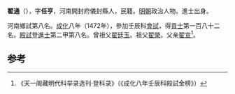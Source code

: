 {{Otheruses|翟通|other=名为翟通的其他人物}}
'''翟通'''（{{bd|1436年||？}}），字'''任亨'''，河南開封府儀封縣人，民籍。[[明朝|明朝]]政治人物。進士出身。

河南鄉試第八名。[[成化|成化]]八年（1472年），參加壬辰科[[會試|會試]]，得[[貢士|貢士]]第一百八十二名。[[殿試|殿試]]登[[進士|進士]]第二甲第八名。曾祖父[[翟廷玉|翟廷玉]]。祖父[[翟榮|翟榮]]。父亲[[翟宣#明朝|翟宣]]<ref>《天一阁藏明代科举录选刊·登科录》（《成化八年壬辰科殿試金榜》）</ref>。

==参考==
{{reflist}}
{{明朝人物小作品}}
{{成化八年壬辰科殿試金榜}}